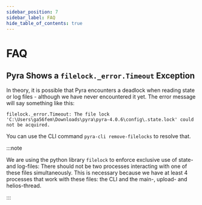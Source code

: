 ```yaml
---
sidebar_position: 7
sidebar_label: FAQ
hide_table_of_contents: true
---
```


# FAQ

## Pyra Shows a `filelock._error.Timeout` Exception

In theory, it is possible that Pyra encounters a deadlock when reading state or log files - although we have never encountered it yet. The error message will say something like this:

```
filelock._error.Timeout: The file lock 'C:\Users\ga56fem\Downloads\pyra\pyra-4.0.6\config\.state.lock' could not be acquired.
```

You can use the CLI command `pyra-cli remove-filelocks` to resolve that.

:::note

We are using the python library `filelock` to enforce exclusive use of state- and log-files: There should not be two processes interacting with one of these files simultaneously. This is necessary because we have at least 4 processes that work with these files: the CLI and the main-, upload- and helios-thread.

:::
